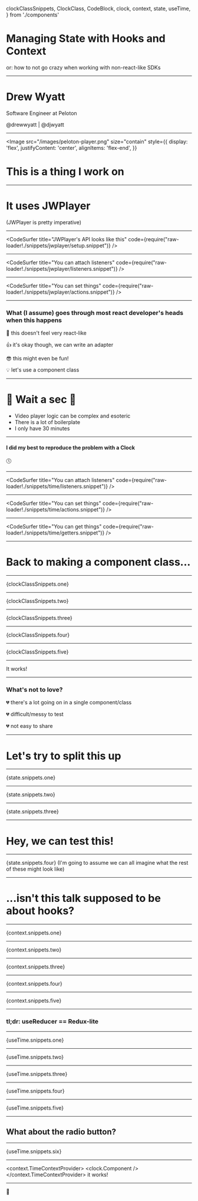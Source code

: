   clockClassSnippets,
  ClockClass,
  CodeBlock,
  clock,
  context,
  state,
  useTime,
} from './components'


<Head>
  <title>Context</title>
</Head>

# Managing State with Hooks and Context

<Appear>
  or: how to not go crazy when working with non-react-like SDKs
</Appear>

---

<h1>Drew Wyatt</h1>
<p>Software Engineer at Peloton</p>
<p>@drewwyatt | @djwyatt</p>

---

<Image
  src="/images/peloton-player.png"
  size="contain"
  style={{
    display: 'flex',
    justifyContent: 'center',
    alignItems: 'flex-end',
  }}
>
  <Appear>
    <h1>This is a thing I work on</h1>
  </Appear>
</Image>

---

# It uses JWPlayer

<Appear>
  (JWPlayer is pretty imperative)
</Appear>

---

<CodeSurfer
  title="JWPlayer's API looks like this"
  code={require("raw-loader!./snippets/jwplayer/setup.snippet")}
/>

---

<CodeSurfer
  title="You can attach listeners"
  code={require("raw-loader!./snippets/jwplayer/listeners.snippet")}
/>

---

<CodeSurfer
  title="You can set things"
  code={require("raw-loader!./snippets/jwplayer/actions.snippet")}
/>

---

### What (I assume) goes through most react developer's heads when this happens

<div style={{ textAlign: 'left' }}>
  <Appear>
    <p>🤦‍&nbsp;this doesn't feel very react-like</p>
    <p>👍&nbsp;it's okay though, we can write an adapter</p>
    <p>😎&nbsp;this might even be fun!</p>
    <p>💡&nbsp;let's use a component class</p>
  </Appear>
</div>

---

# 🚫 Wait a sec 🚫

<ul style={{ textAlign: 'left' }}>
  <li>Video player logic can be complex and esoteric</li>
  <li>There is a lot of boilerplate</li>
  <li>I only have 30 minutes</li>
</ul>

---

#### I did my best to reproduce the problem with a Clock

🕔

---

<CodeSurfer
  title="You can attach listeners"
  code={require("raw-loader!./snippets/time/listeners.snippet")}
/>

---

<CodeSurfer
  title="You can set things"
  code={require("raw-loader!./snippets/time/actions.snippet")}
/>

---

<CodeSurfer
  title="You can get things"
  code={require("raw-loader!./snippets/time/getters.snippet")}
/>

---

# Back to making a component class...

---

<CodeBlock>{clockClassSnippets.one}</CodeBlock>

---

<CodeBlock>{clockClassSnippets.two}</CodeBlock>

---

<CodeBlock>{clockClassSnippets.three}</CodeBlock>

---

<CodeBlock>{clockClassSnippets.four}</CodeBlock>

---

<CodeBlock>{clockClassSnippets.five}</CodeBlock>

---

<ClockClass />

<Appear>
  It works!
</Appear>

---

### What's not to love?

<div style={{ textAlign: 'left' }}>
  <Appear>
    <p>💔&nbsp;there's a lot going on in a single component/class</p>
    <p>💔&nbsp;difficult/messy to test</p>
    <p>💔&nbsp;not easy to share</p>
  </Appear>
</div>

---

# Let's try to split this up

---

<CodeBlock>{state.snippets.one}</CodeBlock>

---

<CodeBlock>{state.snippets.two}</CodeBlock>

---

<CodeBlock>{state.snippets.three}</CodeBlock>

---

# Hey, we can test this!

---

<CodeBlock>{state.snippets.four}</CodeBlock>
<Appear>(I'm going to assume we can all imagine what the rest of these might  look like)</Appear>

---

# ...isn't this talk supposed to be about hooks?

---

<CodeBlock>{context.snippets.one}</CodeBlock>

---

<CodeBlock>{context.snippets.two}</CodeBlock>

---

<CodeBlock>{context.snippets.three}</CodeBlock>

---

<CodeBlock>{context.snippets.four}</CodeBlock>

---

<CodeBlock>{context.snippets.five}</CodeBlock>

---

### tl;dr: useReducer == Redux-lite

---

<CodeBlock>{useTime.snippets.one}</CodeBlock>

---

<CodeBlock>{useTime.snippets.two}</CodeBlock>

---

<CodeBlock>{useTime.snippets.three}</CodeBlock>

---

<CodeBlock>{useTime.snippets.four}</CodeBlock>

---

<CodeBlock>{useTime.snippets.five}</CodeBlock>

---

## What about the radio button?

---

<CodeBlock>{useTime.snippets.six}</CodeBlock>

---

<context.TimeContextProvider>
  <clock.Component />
</context.TimeContextProvider>
<Appear>
  it works!
</Appear>

---

👋
